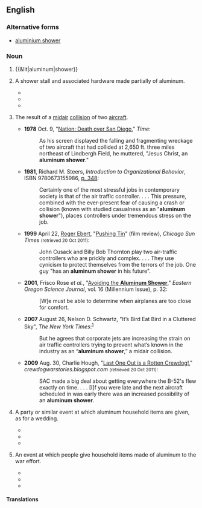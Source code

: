 ==English==

===Alternative forms===
* [[aluminium shower]]

===Noun===
{{en-noun|head=[[aluminum]] [[shower]]}}

# {{&lit|aluminum|shower}}
# {{rfd-sense}} {{context|figuratively}} A shower stall and associated hardware made partially of aluminum.
#* {{quote-book|title=Joe Appiah: the autobiography of an African patriot|author=Joseph Appiah|year=1990|passage=Five o'clock the next morning found T. B. and myself already in the bathroom. For the whole school of some three hundred boarders, there were only about thirteen open standing '''aluminum showers''' and about eight buckets to be used in turns}}
#* {{quote-book|title=Organization Space: Landscapes, Highways, and Houses in America|page=165|author=Keller Easterling|year=2001|passage=The houses also fashioned a folksy modernity out of new and old materials, including brick, plywood paneling, '''aluminum showers''', and steel windows}}
#* {{quote-journal|journal=The Michigan assessor|volume=46|issue=1-6|author=International Association of Assessing Officers. Southeast Michigan Chapter, Michigan Assessors Association, Oakland County Assessors' Association|year=2005|passage=There was no clubhouse or pool, the bathing facilities were residential utility buildings with toilets and '''aluminum showers'''.}}
# {{context|figuratively|aviation}} The result of a [[midair]] [[collision]] of two [[aircraft]].
#* '''1978''' Oct. 9, "[http://www.time.com/time/magazine/article/0,9171,919842,00.html Nation: Death over San Diego]," ''Time'':
#*: As his screen displayed the falling and fragmenting wreckage of two aircraft that had collided at 2,650 ft. three miles northeast of Lindbergh Field, he muttered, "Jesus Christ, an '''aluminum shower'''."
#* '''1981''', Richard M. Steers, ''Introduction to Organizational Behavior'', ISBN 9780673155986, [http://books.google.ca/books?ei=yC2gTsm4Bsfx0gHv6unkBA&ct=result&id=y5kXAQAAMAAJ&dq=%22aluminum+shower%22+plane+OR+planes+OR+airplane+OR+airplanes+OR+aircraft+-nozzle+-head+-door+-bathroom&q=%22aluminum+shower%22#search_anchor p. 348]:
#*: Certainly one of the most stressful jobs in contemporary society is that of the air traffic controller. . . . This pressure, combined with the ever-present fear of causing a crash or collision (known with studied casualness as an "'''aluminum shower'''"), places controllers under tremendous stress on the job.
#* '''1999''' April 22, [[w:Roger Ebert|Roger Ebert]], "[http://rogerebert.suntimes.com/apps/pbcs.dll/article?AID=/19990422/REVIEWS/904220301/1023 Pushing Tin]" (film review), ''Chicago Sun Times'' <small>(retrieved 20 Oct 2011)</small>:
#*: John Cusack and Billy Bob Thornton play two air-traffic controllers who are prickly and complex. . . . They use cynicism to protect themselves from the terrors of the job. One guy "has an '''aluminum shower''' in his future".
#* '''2001''', Frisco Rose ''et al.'', "[http://www.eou.edu/scijou/documents/2000journal.pdf#page=32 Avoiding the '''Aluminum Shower''']," ''Eastern Oregon Science Journal'', vol. 16 (Millennium Issue), p. 32:
#*: [W]e must be able to determine when airplanes are too close for comfort.
#* '''2007''' August 26, Nelson D. Schwartz, "It’s Bird Eat Bird in a Cluttered Sky", ''The New York Times'':<sup>[http://www.nytimes.com/2007/08/26/weekinreview/26schwartz.html]</sup>
#*: But he agrees that corporate jets are increasing the strain on air traffic controllers trying to prevent what’s known in the industry as an “'''aluminum shower''',” a midair collision.
#* '''2009''' Aug. 30, Charlie Hough, "[http://crewdogwarstories.blogspot.com/2009/08/last-one-out-is-rotten-crewdog.html Last One Out is a Rotten Crewdog! ]," ''crewdogwarstories.blogspot.com'' <small>(retrieved 20 Oct 2011)</small>: 
#*: SAC made a big deal about getting everywhere the B-52's flew exactly on time. . . . [I]f you were late and the next aircraft scheduled in was early there was an increased possibility of an '''aluminum shower'''.
# {{context|literally}} A party or similar event at which aluminum household items are given, as for a wedding.
#*{{quote-journal|journal=Pacific service magazine|volume=6|page=22|author=Pacific Gas and Electric Company|year=1914|passage=A delightful evening was spent Wednesday, May 27th, when an '''aluminum shower''' was given to Miss Alice Strycker at her home, 1907 Baker Street, San Francisco, to celebrate her approaching marriage.}}
#*{{quote-book|title=The customs of mankind: with notes on modern etiquette and ...|author=Lillian Eichler Watson|year=1924|passage=The '''aluminum shower''' appears to be very popular, but one should ascertain first whether or not the bride-to-be wants aluminum in her kitchen.}}
#*{{quote-journal|journal=The Michigan bell|author=Michigan Bell Telephone Company, Michigan State Telephone Company|year=1935|passage=A lovely kitchen show was given her by her sister, Evelyn Van Dyke, and an '''aluminum shower''' by Dorothy Kroone and Alice Parks Messmore. She received many lovely gifts and a good time is reported by all.}}
# {{context|figuratively}} An event at which people give household items made of aluminum to the war effort.
#*{{quote-book|title=Press releases|author=United States. Office of Production Management|passage=The 0ffice of Production Management, the 0PM, has directed the 0ffice of Civilian Defense to conduct and "'''Aluminum Shower'''". In other words, we are to collect all the available old aluminum in order to turn it over to the Government.|year=c 1940}}
#*{{quote-journal|journal=Minneapolis|volume=8-10|year=1940|passage=William S. Knudsen, director-general of O. P. M., has advised General R. B. Rathbun, director of the Minneapolis '''aluminum shower''' committee, to leave no possible source of scrap aluminum untouched because of the "critical shortage"}}
#*{{quote-journal|journal=Brotherhood of Locomotive Firemen and Enginemen's magazine|volume=112-113|author=Brotherhood of Locomotive Firemen and Enginemen|year=1942|passage=Most of you remember the "'''aluminum shower'''" which the American housewives gave Uncle Sam about eight months ago. Well, the Office of Emergency Management has been trying to find out what happened to all the pots and pans}}

====Translations====
{{trans-top|a shower stall and associated hardware made partially of aluminum}}
{{trans-mid}}
{{trans-bottom}}
{{trans-top|metaphorically, mid-air collision }}
{{trans-mid}}
{{trans-bottom}}
{{trans-top|party at which aluminum household items are given}}
{{trans-mid}}
{{trans-bottom}}
{{trans-top|events for donations of aluminum for war}}
{{trans-mid}}
{{trans-bottom}}
